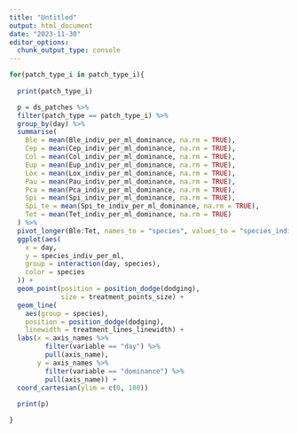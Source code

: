 ```yaml
---
title: "Untitled"
output: html_document
date: "2023-11-30"
editor_options: 
  chunk_output_type: console
---
```


```r
for(patch_type_i in patch_type_i){
  
  print(patch_type_i)

  p = ds_patches %>%
  filter(patch_type == patch_type_i) %>%
  group_by(day) %>%
  summarise(
    Ble = mean(Ble_indiv_per_ml_dominance, na.rm = TRUE),
    Cep = mean(Cep_indiv_per_ml_dominance, na.rm = TRUE),
    Col = mean(Col_indiv_per_ml_dominance, na.rm = TRUE),
    Eup = mean(Eup_indiv_per_ml_dominance, na.rm = TRUE),
    Lox = mean(Lox_indiv_per_ml_dominance, na.rm = TRUE),
    Pau = mean(Pau_indiv_per_ml_dominance, na.rm = TRUE),
    Pca = mean(Pca_indiv_per_ml_dominance, na.rm = TRUE),
    Spi = mean(Spi_indiv_per_ml_dominance, na.rm = TRUE),
    Spi_te = mean(Spi_te_indiv_per_ml_dominance, na.rm = TRUE),
    Tet = mean(Tet_indiv_per_ml_dominance, na.rm = TRUE)
  ) %>%
  pivot_longer(Ble:Tet, names_to = "species", values_to = "species_indiv_per_ml") %>%
  ggplot(aes(
    x = day,
    y = species_indiv_per_ml,
    group = interaction(day, species),
    color = species
  )) +
  geom_point(position = position_dodge(dodging),
             size = treatment_points_size) +
  geom_line(
    aes(group = species),
    position = position_dodge(dodging),
    linewidth = treatment_lines_linewidth) + 
  labs(x = axis_names %>% 
         filter(variable == "day") %>% 
         pull(axis_name),
       y = axis_names %>% 
         filter(variable == "dominance") %>% 
         pull(axis_name)) +
  coord_cartesian(ylim = c(0, 100))
  
  print(p)

}
```